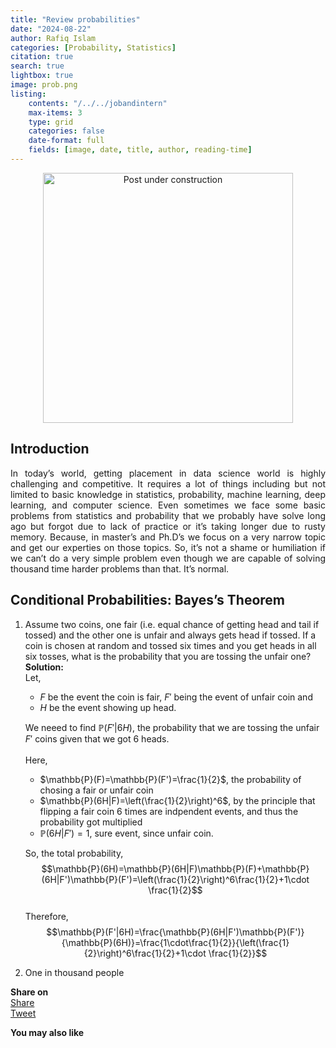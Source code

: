 ```yaml
---
title: "Review probabilities"
date: "2024-08-22"
author: Rafiq Islam
categories: [Probability, Statistics]
citation: true
search: true
lightbox: true
image: prob.png
listing: 
    contents: "/../../jobandintern"
    max-items: 3
    type: grid
    categories: false
    date-format: full
    fields: [image, date, title, author, reading-time]
---  
```



<p align="center">
  <img src="/_assets/images/uc.jpeg" alt="Post under construction" width="400" height="400"/>
</p>

## Introduction  

<p style="text-align: justify">
    In today's world, getting placement in data science world is highly challenging and competitive. It requires a lot of things including but not limited to basic knowledge in statistics, probability, machine learning, deep learning, and computer science. Even sometimes we face some basic problems from statistics and probability that we probably have solve long ago but forgot due to lack of practice or it's taking longer due to rusty memory. Because, in master's and Ph.D's we focus on a very narrow topic and get our experties on those topics. So, it's not a shame or humiliation if we can't do a very simple problem even though we are capable of solving thousand time harder problems than that. It's normal.  
</p>

## Conditional Probabilities: Bayes's Theorem    

1. Assume two coins, one fair (i.e. equal chance of getting head and tail if tossed) and the other one is unfair and always gets head if tossed. If a coin is chosen at random and tossed six times and you get heads in all six tosses, what is the probability that you are tossing the unfair one?  
   **Solution:**    
   Let,  
   - $F$ be the event the coin is fair, $F'$ being the event of unfair coin and  
   - $H$ be the event showing up head. 
   
   We neeed to find $\mathbb{P}(F'|6H)$, the probability that we are tossing the unfair $F'$ coins given that we got 6 heads.  
   \begin{align}
        \mathbb{P}(F'|6H)&=\frac{\mathbb{P}(6H|F')\mathbb{P}(F')}{\mathbb{P}(6H)}
   \end{align}  
   Here,  
   - $\mathbb{P}(F)=\mathbb{P}(F')=\frac{1}{2}$, the probability of chosing a fair or unfair coin
   - $\mathbb{P}(6H|F)=\left(\frac{1}{2}\right)^6$, by the principle that flipping a fair coin 6 times are indpendent events, and thus the probability got multiplied
   - $\mathbb{P}(6H|F')=1$, sure event, since unfair coin.  
   
   So, the total probability, 
   $$\mathbb{P}(6H)=\mathbb{P}(6H|F)\mathbb{P}(F)+\mathbb{P}(6H|F')\mathbb{P}(F')=\left(\frac{1}{2}\right)^6\frac{1}{2}+1\cdot \frac{1}{2}$$  
   Therefore,  
   $$\mathbb{P}(F'|6H)=\frac{\mathbb{P}(6H|F')\mathbb{P}(F')}{\mathbb{P}(6H)}=\frac{1\cdot\frac{1}{2}}{\left(\frac{1}{2}\right)^6\frac{1}{2}+1\cdot \frac{1}{2}}$$

2. One in thousand people 


**Share on**  
<div id="fb-root"></div>
<script async defer crossorigin="anonymous"
 src="https://connect.facebook.net/en_US/sdk.js#xfbml=1&version=v20.0"></script>
 
<div class="share-buttons">
<div class="fb-share-button" data-href="https://mrislambd.github.io/posts/probability/"
data-layout="button_count" data-size="small"><a target="_blank" 
 href="https://www.facebook.com/sharer/sharer.php?u=https%3A%2F%2Fmrislambd.github.io%2Fposts%2Fprobability%2F&amp;src=sdkpreparse" 
 class="fb-xfbml-parse-ignore">Share</a></div>

<script src="https://platform.linkedin.com/in.js" type="text/javascript">lang: en_US</script>
<script type="IN/Share" data-url="https://mrislambd.github.io/posts/probability/"></script> 
 
<a href="https://twitter.com/share?ref_src=twsrc%5Etfw" class="twitter-share-button" 
 data-url="https://mrislambd.github.io/posts/probability/" data-show-count="true">Tweet</a>
<script async src="https://platform.twitter.com/widgets.js" charset="utf-8"></script>
</div>

<div class="fb-comments" data-href="https://mrislambd.github.io/posts/probability/"
 data-width="" data-numposts="5"></div>
  
**You may also like**